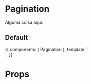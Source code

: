 


<Meta title="Components|Pagination" component={Pagination} />

# Pagination

Alguma coisa aqui.

## Default

<Preview>
  <Story name="Default" parameters={{ decorators: [withA11y] }} inline={true}>
    {{
      components: { Pagination },
      template: `
      <div class="row-items">
        <div >
          <Pagination :count="7" :page="1" :onChange="() => {}" :isLoading="false" />
        </div>
        <div >
          <Pagination :count="7" :page="4" :onChange="() => {}" :isLoading="false" />
        </div>
        <div >
          <Pagination :count="7" :page="7" :onChange="() => {}" :isLoading="false" />
        </div>
      </div>
      `,
    }}
  </Story>
</Preview>


# Props

<Props of={Pagination} />
